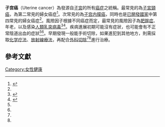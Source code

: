 {{translating|time=2017-12-11}}
{{distinguish|子宮內膜癌|子宫肉瘤|子宮頸癌}}
{{Infobox medical condition
| name            = 子宫癌
| image           = Cancer uteri.jpg
| alt             = 
| caption         = 
| synonym         = 
| pronounce       = 
| field           = 
| ICD10           = {{ICD10|Xxx.x}}
| ICD9            = {{ICD9|xxx}}
| ICDO            = 
| OMIM            = 
| DiseasesDB      = 
| MedlinePlus     = 
| eMedicineSubj   = 
| eMedicineTopic  = 
| MeSH            = 
| GeneReviewsNBK  = 
| GeneReviewsName = 
| Orphanet        = 
}}
{{medical}}
'''子宫癌'''（Uterine cancer）為發源自[[子宮|子宮]]的所有[[癌症|癌症]]之統稱。最常見的為[[子宮頸癌|子宮頸癌]]，為第二常見的婦女癌症<ref name=":0">{{cite journal|last1=Jemal|first1=A|last2=Bray|first2=F|last3=Center|first3=MM|last4=Ferlay|first4=J|last5=Ward|first5=E|last6=Forman|first6=D|title=Global cancer statistics.|journal=CA: A Cancer Journal for Clinicians|date=2011|volume=61|issue=2|pages=69–90|pmid=21296855|doi=10.3322/caac.20107}}</ref>。次常見的為[[子宫内膜癌|子宫内膜癌]]，同時也是[[已開發國家|已開發國家]]中第四常見的婦女癌症<ref name=":0" />。風險因子根據不同癌症而定，最常見的風險因子為[[肥胖症|肥胖症]]、年老，以及感染[[人類乳突病毒|人類乳突病毒]]<ref name=":1">{{cite book|last1=Hoffman|first1=Barbara|title=Williams gynecology|url=https://archive.org/details/williamsgynecolo0000unse|date=2011|publisher=McGraw-Hill Medical|location=New York|isbn=978-0-07-171672-7|pages=|edition=2nd|chapter = Chapter 33. Endometrial Cancer}}</ref><ref name=":2">{{cite book|last1=Hoffman|first1=Barbara L.|title=Williams gynecology|url=https://archive.org/details/williamsgynecolo0000unse|date=2011|publisher=McGraw-Hill Medical|location=New York|isbn=978-0-07-171672-7|edition=2nd|chapter=Chapter 30. Cervical Cancer}}</ref>。疾病進展初期可能沒有症狀，也可能會有不正常陰道出血的症狀<ref name=":1" /><ref name=":2" />。早期發現一般能手術切除，如果進犯到其他地方，則需採取[[化学疗法|化学疗法]]、[[放射線療法|放射線療法]]，再配合[[外科学|外科切除]]<ref name=":1" /><ref name=":2" />進行治療。

==參考文獻==
{{reflist|30em}}
{{女性生殖道肿瘤}}
{{醫學小作品}}
[[Category:女性健康|Category:女性健康]]
